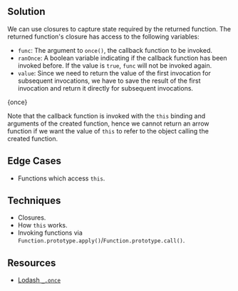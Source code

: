 

## Solution

We can use closures to capture state required by the returned function. The returned function's closure has access to the following variables:

- `func`: The argument to `once()`, the callback function to be invoked.
- `ranOnce`: A boolean variable indicating if the callback function has been invoked before. If the value is `true`, `func` will not be invoked again.
- `value`: Since we need to return the value of the first invocation for subsequent invocations, we have to save the result of the first invocation and return it directly for subsequent invocations.

<MDXCodeBlock>{once}</MDXCodeBlock>

Note that the callback function is invoked with the `this` binding and arguments of the created function, hence we cannot return an arrow function if we want the value of `this` to refer to the object calling the created function.

## Edge Cases

- Functions which access `this`.

## Techniques

- Closures.
- How `this` works.
- Invoking functions via `Function.prototype.apply()`/`Function.prototype.call()`.

## Resources

- [Lodash `_.once`](https://lodash.com/docs/4.17.15#once)
